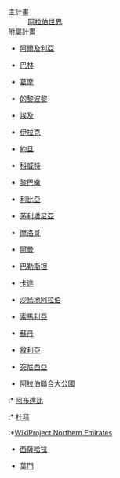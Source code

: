 {{WPARAB-invite}}
;主計畫
:[[Wikipedia:WikiProject_Arab_world|阿拉伯世界]]
;附屬計畫
{{col-begin}}
{{col-2}}
*{{flagicon|Algeria}} [[Wikipedia:WikiProject_Algeria|阿爾及利亞]]
*{{flagicon|Bahrain}} [[Wikipedia:WikiProject_Bahrain|巴林]]
*{{flagicon|Comoros}} [[Wikipedia:WikiProject_Comoros|葛摩]]
*{{flagicon|Djibouti}} [[Wikipedia:WikiProject_Djibouti|的黎波黎]]
*{{flagicon|Egypt}} [[Wikipedia:WikiProject_Egypt|埃及]]
*{{flagicon|Iraq}} [[Wikipedia:WikiProject_Iraq|伊拉克]]
*{{flagicon|Jordan}} [[Wikipedia:WikiProject_Jordan|約旦]]
*{{flagicon|Kuwait}} [[Wikipedia:WikiProject_Kuwait|科威特]]
*{{flagicon|Lebanon}} [[Wikipedia:WikiProject_Lebanon|黎巴嫩]]
*{{flagicon|Libya}} [[Wikipedia:WikiProject_Libya|利比亞]]
*{{flagicon|Mauritania}} [[Wikipedia:WikiProject_Mauritania|茅利塔尼亞]]
*{{flagicon|Morocco}} [[Wikipedia:WikiProject_Morocco|摩洛哥]]
*{{flagicon|Oman}} [[Wikipedia:WikiProject_Oman|阿曼]]
{{col-2}}
*{{flagicon|Palestine}} [[Wikipedia:WikiProject_Palestine|巴勒斯坦]]
*{{flagicon|Qatar}} [[Wikipedia:WikiProject_Qatar|卡達]]
*{{flagicon|Saudi Arabia}} [[Wikipedia:WikiProject_Saudi_Arabia|沙烏地阿拉伯]]
*{{flagicon|Somalia}} [[Wikipedia:WikiProject_Somalia|索馬利亞]]
*{{flagicon|Sudan}} [[Wikipedia:WikiProject_Sudan|蘇丹]]
*{{flagicon|Syria}} [[Wikipedia:WikiProject_Syria|敘利亞]]
*{{flagicon|Tunisia}} [[Wikipedia:WikiProject_Tunisia|突尼西亞]]
*{{flagicon|United Arab Emirates}} [[Wikipedia:WikiProject_United_Arab_Emirates|阿拉伯聯合大公國]]
:*{{flagicon|Abu Dhabi}} [[Wikipedia:WikiProject_Abu_Dhabi|阿布達比]]
:*{{flagicon|Dubai}} [[Wikipedia:WikiProject_Dubai|杜拜]]
:*[[Wikipedia:WikiProject_Northern_Emirates|WikiProject Northern Emirates]]
*{{flagicon|Western Sahara}} [[Wikipedia:WikiProject_Western_Sahara|西薩哈拉]]
*{{flagicon|Yemen}} [[Wikipedia:WikiProject_Yemen|葉門]]
{{col-2}}
{{col-end}}